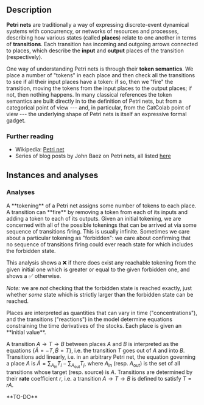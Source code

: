 
## Description

**Petri nets** are traditionally a way of expressing discrete-event dynamical systems with concurrency, or networks of resources and processes, describing how various states (called **places**) relate to one another in terms of **transitions**.
Each transition has incoming and outgoing arrows connected to places, which describe the **input** and **output** places of the transition (respectively).

One way of understanding Petri nets is through their **token semantics**.
We place a number of "tokens" in each place and then check all the transitions to see if all their input places have a token: if so, then we "fire" the transition, moving the tokens from the input places to the output places; if not, then nothing happens.
In many classical references the token semantics are built directly in to the definition of Petri nets, but from a categorical point of view --- and, in particular, from the CatColab point of view --- the underlying shape of Petri nets is itself an expressive formal gadget.


### Further reading

- Wikipedia: [Petri net](https://en.wikipedia.org/wiki/Petri_net)
- Series of blog posts by John Baez on Petri nets, all listed
  [here](https://johncarlosbaez.wordpress.com/?s=petri)


## Instances and analyses

### Analyses

<HelpAnalysisById theory={props.theory} analysisId="diagram"/>

<HelpAnalysisById theory={props.theory} analysisId="subreachability">
A **tokening** of a Petri net assigns some number of tokens to each place. A transition can **fire** by removing a token from each of its inputs and adding a token to each of its outputs. Given an initial tokening, we are concerned with all of the possible tokenings that can be arrived at via some sequence of transitions firing. This is usually infinite. Sometimes we care about a particular tokening as "forbidden": we care about confirming that no sequence of transitions firing could ever reach state for which includes the forbidden state.

This analysis shows a ❌ if there does exist any reachable tokening from the given initial one which is greater or equal to the given forbidden one, and shows a ✅ otherwise.

*Note:* we are *not* checking that the forbidden state is reached exactly, just whether *some* state which is strictly larger than the forbidden state can be reached.
</HelpAnalysisById>

<HelpAnalysisById theory={props.theory} analysisId="mass-action">
Places are interpreted as quantities that can vary in time ("concentrations"), and the transitions ("reactions") in the model determine equations constraining the time derivatives of the stocks.
Each place is given an **initial value**.

A transition $A\to T\to B$ between places $A$ and $B$ is interpreted as the equations $\{\dot{A}=-T,\dot{B}=T\}$, i.e. the transition $T$ goes out of $A$ and into $B$.
Transitions add linearly, i.e. in an arbitrary Petri net, the equation governing a place $A$ is $\dot{A}=\sum_{A_\text{in}}T_i - \sum_{A_\text{out}}T_j$, where $A_\text{in}$ (resp. $A_\text{out}$) is the set of all transitions whose target (resp. source) is $A$.
Transitions are determined by their **rate** coefficient $r$, i.e. a transition $A\to T\to B$ is defined to satisfy $T=rA$.
</HelpAnalysisById>

<HelpAnalysisById theory={props.theory} analysisId="stochastic-mass-action">
**TO-DO**
</HelpAnalysisById>
